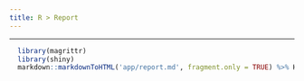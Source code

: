 ```yaml
---
title: R > Report
---
```


***

```r
  library(magrittr)
  library(shiny)
  markdown::markdownToHTML('app/report.md', fragment.only = TRUE) %>% HTML
```

